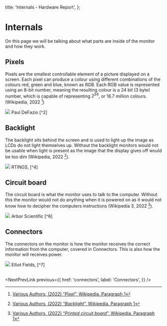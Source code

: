   title: 'Internals - Hardware Report',
};

# Internals

On this page we will be talking about what parts are inside of the monitor and how they work.

## Pixels

Pixels are the smallest controllable element of a picture displayed on a screen.
Each pixel can produce a colour using different combinations of the colours red, green and blue, known as RGB.
Each RGB value is represented using an 8-bit number, meaning the resulting colour is a 24 bit (3 byte) number,
which is capable of representing $2^{24}$, or 16.7 million colours. (Wikipedia, 2022 [^1])

<Image src="pixels.jpeg" />
<ImageCredit>Paul DeFazio [^2]</ImageCredit>

## Backlight

The backlight sits behind the screen and is used to light up the image as LCDs do not light themselves up.
Without the backlight monitors would not be usable when light is present as the image that the display gives off would be too dim (Wikipedia, 2022 [^3]).

<Image src="backlight.png" />
<ImageCredit>RTINGS, [^4]</ImageCredit>

## Circuit board

The circuit board is what the monitor uses to talk to the computer.
Without this the monitor would not do anything when it is powered on as it would not know how to decipher the computers instructions (Wikipedia 3, 2022 [^5]).

<Image src="./circuit-board.png" />
<ImageCredit>Arbor Scientific [^6]</ImageCredit>

## Connectors

The connectors on the monitor is how the monitor receives the correct information from the computer, covered in <Link href="/connectors">Connectors</Link>.
This is also how the monitor will receives power.

<Image src="./ports.png" bg="white" />
<ImageCredit>Elliot Fields, [^7]</ImageCredit>

<br />
<br />

<NextPrevLink
  previous={{
    href: 'connectors',
    label: 'Connectors',
  }}
/>

[^1]: [Various Authors, (2022) “_Pixel”,_ Wikipedia. Paragraph 1](https://en.wikipedia.org/wiki/Pixel)
[^2]: [DeFazio, P. "_Pixel close up_", Pinterest.](https://pin.it/5LTMnMR)
[^3]: [Various Authors, (2022) “_Backlight_”, Wikipedia. Paragraph 1](https://en.wikipedia.org/wiki/Backlight#:~:text=Backlights)
[^4]: [Demers, C, Di Giovanni, N. (2021). "_Plasma vs LCD & LED_", RTINGS.](https://www.rtings.com/tv/learn/lcd-vs-led-vs-plasma/how-they-work)
[^5]: [Various Authors, (2022) “_Printed circuit board_”, Wikipedia. Paragraph 1](https://en.wikipedia.org/wiki/Printed_circuit_board)
[^6]: [Arbor Scientific. "_Circuit Board 2_", Arbor Scientific.](https://www.arborsci.com/products/circuit-board2)
[^7]: [Fields, E. (2015) "_How to setup dual monitors_", Zendesk.](https://fnu.zendesk.com/hc/en-us/articles/205041975-How-to-Setup-Dual-Monitors)

